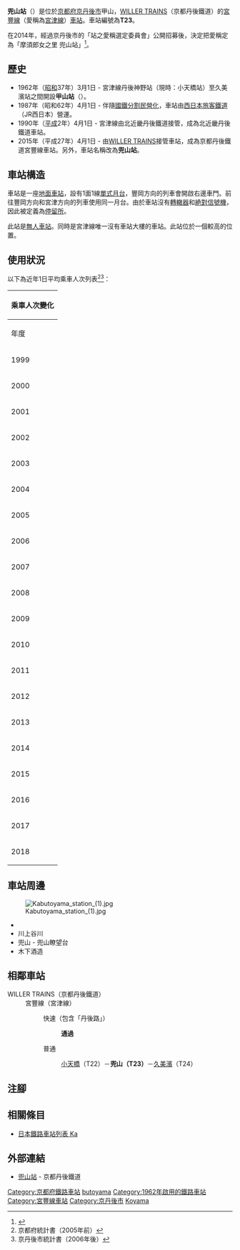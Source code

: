 {{NoteTA
|T=zh-hans:兜山站;zh-hk:兜山站;zh-tw:兜山車站;
|1=zh-hans:兜山站;zh-hk:兜山站;zh-tw:兜山車站;
}}
{{Infobox station
|公司色 = #ea4f6f
|站名 = 兜山*
|圖片 = Kouyama Station.JPG
|圖片說明 = 月台
|日文原名 = かぶと山
|平假名 = かぶとやま
|羅馬拼音 = Kabutoyama
|副站名 = 摩須郎女之里 兜山站
|電報略號 = 
|所在地 = {{JPN}}[[京都府|京都府]][[京丹後市|京丹後市]]{{Translink|ja|久美浜町|久美濱町}}甲山
|座標 = {{coord|35|36|24.86|N|134|55|11.24|E|type:railwaystation_region:JP-24|display=inline,title}}
|車站構造 = [[地面車站|地面車站]]
|月台配置 = 1面1線
|啟用年月日 = 1962年（[[昭和|昭和]]37年）3月1日
|廢站年月日 = 
|乘客人數 = 71
|上下車人次 = 
|統計年度 = 2018
|轉車 = 
|全寬備註 = [[無人車站|無人車站]]<br>在1990年前，此站由[[西日本旅客鐵道|西日本旅客鐵道]]管理。<br>*在2015年前，此站曾名為甲山站。
|adjacent = {{Adjacent stations|system=京都丹後鐵道|line=T|left=小天橋|right=久美濱|note-left=T22<br>3.2km|note-mid=T23<br>距離[[西舞鶴站|西舞鶴]]69.7km|note-right=T24<br>2.3km}}
}}
'''兜山站'''（{{jpn|j=かぶと山駅|hg=かぶとやまえき|rm=Kabutoyama eki|f=y}}）是位於[[京都府|京都府]][[京丹後市|京丹後市]]{{Translink|ja|久美浜町|久美濱町}}甲山，[[WILLER_TRAINS|WILLER TRAINS]]（京都丹後鐵道）的[[宮豐線|宮豐線]]（愛稱為[[宮津線|宮津線]]）[[鐵路車站|車站]]。車站編號為'''T23'''。

在2014年，經過京丹後市的「站之愛稱選定委員會」公開招募後，決定把愛稱定為「摩須郎女之里 兜山站」<ref>{{Cite web |url=https://www.city.kyotango.lg.jp/kurashi/oshirase/kikakusomu/kikaku/00088/index.html |title=京丹後市内の北近畿タンゴ鉄道「7駅の愛称」決定について |accessdate=2015-11-30 |date=2014-06-20 |publisher=京丹後市 |language=ja |archive-date=2015-12-08 |archive-url=https://web.archive.org/web/20151208045219/https://www.city.kyotango.lg.jp/kurashi/oshirase/kikakusomu/kikaku/00088/index.html |dead-url=yes }}</ref>。

== 歷史 ==
* 1962年（[[昭和|昭和]]37年）3月1日 - 宮津線丹後神野站（現時：小天橋站）至久美濱站之間開設'''甲山站'''（{{jpn|j=甲山駅|hg=こうやまえき}}）。
* 1987年（昭和62年）4月1日 - 伴隨[[國鐵分割民營化|國鐵分割民營化]]，車站由[[西日本旅客鐵道|西日本旅客鐵道]]（JR西日本）營運。 
* 1990年（[[平成|平成]]2年）4月1日 - 宮津線由北近畿丹後鐵道接管，成為北近畿丹後鐵道車站。
* 2015年（平成27年）4月1日 - 由[[WILLER_TRAINS|WILLER TRAINS]]接管車站，成為京都丹後鐵道宮豐線車站。另外，車站名稱改為'''兜山站'''。

== 車站構造 ==
車站是一座[[地面車站|地面車站]]，設有1面1線[[單式月台|單式月台]]，豐岡方向的列車會開啟右邊車門。前往豐岡方向和宮津方向的列車使用同一月台。由於車站沒有[[轉轍器|轉轍器]]和[[日本鐵路信號#主信號機|絶對信號機]]，因此被定義為[[停車場_(鐵路)|停留所]]。

此站是[[無人車站|無人車站]]。同時是宮津線唯一沒有車站大樓的車站。此站位於一個較高的位置。

== 使用狀況 ==
以下為近年1日平均乘車人次列表<ref>京都府統計書（2005年前）</ref><ref>京丹後市統計書（2006年後）</ref>：
{| class="wikitable" style="margin: 1em 0.2em; text-align: center; font-size: 85%;"
|- style="background: #ddd;"
!colspan="2"|乘車人次變化
|-
!年度 !! 1日平均乘車人次
|-
|1999
|137
|-
|2000
|167
|-
|2001
|189
|-
|2002
|186
|-
|2003
|173
|-
|2004
|200
|-
|2005
|164
|-
|2006
|149
|-
|2007
|135
|-
|2008
|155
|-
|2009
|140
|-
|2010
|131
|-
|2011
|98
|-
|2012
|103
|-
|2013
|107
|-
|2014
|93
|-
|2015
|87
|-
|2016
|71
|-
|2017
|69
|-
|2018
|71
|}

== 車站周邊 ==
[[File:Kabutoyama_station_(1).jpg|thumb]]
* {{Translink|ja|国道178号|國道178號}}
* 川上谷川
* 兜山 - 兜山瞭望台
* 木下酒造

== 相鄰車站 ==
; WILLER TRAINS（京都丹後鐵道）
: 宮豐線（宮津線）
:: 快速（包含「丹後路」）
::: '''通過'''
:: 普通
::: [[小天橋站|小天橋]]（T22）－'''兜山（T23）'''－[[久美濱站|久美濱]]（T24）
== 注腳 ==
{{Reflist}}
== 相關條目 ==
* [[日本鐵路車站列表_Ka|日本鐵路車站列表 Ka]]
== 外部連結 ==
* [http://trains.willer.co.jp/station/kabutoyama/ 兜山站] {{Wayback|url=http://trains.willer.co.jp/station/kabutoyama/ |date=20201116060505 }}{{ja icon}} - 京都丹後鐵道
{{宮津線}}
{{DEFAULTSORT:Kabutoyama}}
[[Category:京都府鐵路車站|Category:京都府鐵路車站]]
[[Category:日本鐵路車站_Ka|butoyama]]
[[Category:1962年啟用的鐵路車站|Category:1962年啟用的鐵路車站]]
[[Category:宮豐線車站|Category:宮豐線車站]]
[[Category:京丹後市|Category:京丹後市]]

[[Category:西日本旅客鐵道廢站|Koyama]]